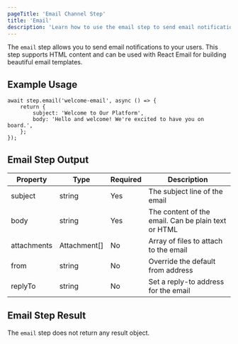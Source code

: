 ```yaml
---
pageTitle: 'Email Channel Step'
title: 'Email'
description: 'Learn how to use the email step to send email notifications'
---
```


The `email` step allows you to send email notifications to your users. This step supports HTML content and can be used with React Email for building beautiful email templates.

## Example Usage

```tsx
await step.email('welcome-email', async () => {
    return {
        subject: 'Welcome to Our Platform',
        body: 'Hello and welcome! We're excited to have you on board.',
    };
});
```

## Email Step Output

| Property    | Type         | Required | Description                                         |
| ----------- | ------------ | -------- | --------------------------------------------------- |
| subject     | string       | Yes      | The subject line of the email                       |
| body        | string       | Yes      | The content of the email. Can be plain text or HTML |
| attachments | Attachment[] | No       | Array of files to attach to the email               |
| from        | string       | No       | Override the default from address                   |
| replyTo     | string       | No       | Set a reply-to address for the email                |

## Email Step Result

The `email` step does not return any result object.
